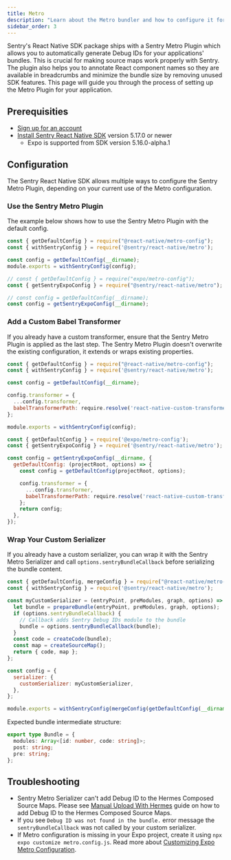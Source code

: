 ```yaml
---
title: Metro
description: "Learn about the Metro bundler and how to configure it for your application with Sentry React Native SDK."
sidebar_order: 3
---
```


Sentry's React Native SDK package ships with a Sentry Metro Plugin which allows you to automatically generate Debug IDs for your applications' bundles. This is crucial for making source maps work properly with Sentry. The plugin also helps you to annotate React component names so they are available in breadcrumbs and minimize the bundle size by removing unused SDK features.
This page will guide you through the process of setting up the Metro Plugin for your application.

## Prerequisities

- [Sign up for an account](https://sentry.io/signup/)
- [Install Sentry React Native SDK](/platforms/react-native) version 5.17.0 or newer
  - Expo is supported from SDK version 5.16.0-alpha.1

## Configuration

The Sentry React Native SDK allows multiple ways to configure the Sentry Metro Plugin, depending on your current use of the Metro configuration.

### Use the Sentry Metro Plugin

The example below shows how to use the Sentry Metro Plugin with the default config.

```javascript {tabTitle:React Native} {filename:metro.config.js}
const { getDefaultConfig } = require("@react-native/metro-config");
const { withSentryConfig } = require('@sentry/react-native/metro');

const config = getDefaultConfig(__dirname);
module.exports = withSentryConfig(config);
```

```javascript {tabTitle:Expo} {filename:metro.config.js}
// const { getDefaultConfig } = require("expo/metro-config");
const { getSentryExpoConfig } = require("@sentry/react-native/metro");

// const config = getDefaultConfig(__dirname);
const config = getSentryExpoConfig(__dirname);
```

### Add a Custom Babel Transformer

If you already have a custom transformer, ensure that the Sentry Metro Plugin is applied as the last step. The Sentry Metro Plugin doesn't overwrite the existing configuration, it extends or wraps existing properties.

```javascript {tabTitle:React Native} {filename:metro.config.js}
const { getDefaultConfig } = require("@react-native/metro-config");
const { withSentryConfig } = require('@sentry/react-native/metro');

const config = getDefaultConfig(__dirname);

config.transformer = {
  ...config.transformer,
  babelTransformerPath: require.resolve('react-native-custom-transformer'),
};

module.exports = withSentryConfig(config);
```

```javascript {tabTitle:Expo} {filename:metro.config.js}
const { getDefaultConfig } = require('@expo/metro-config');
const { getSentryExpoConfig } = require('@sentry/react-native/metro');

const config = getSentryExpoConfig(__dirname, {
  getDefaultConfig: (projectRoot, options) => {
    const config = getDefaultConfig(projectRoot, options);

    config.transformer = {
      ...config.transformer,
      babelTransformerPath: require.resolve('react-native-custom-transformer/expo'),
    };
    return config;
  },
});
```

### Wrap Your Custom Serializer

If you already have a custom serializer, you can wrap it with the Sentry Metro Serializer and call `options.sentryBundleCallback` before serializing the bundle content.

```javascript {tabTitle:React Native} {filename:metro.config.js}
const { getDefaultConfig, mergeConfig } = require("@react-native/metro-config");
const { withSentryConfig } = require('@sentry/react-native/metro');

const myCustomSerializer = (entryPoint, preModules, graph, options) => {
  let bundle = prepareBundle(entryPoint, preModules, graph, options);
  if (options.sentryBundleCallback) {
    // Callback adds Sentry Debug IDs module to the bundle
    bundle = options.sentryBundleCallback(bundle);
  }
  const code = createCode(bundle);
  const map = createSourceMap();
  return { code, map };
};

const config = {
  serializer: {
    customSerializer: myCustomSerializer,
  },
};

module.exports = withSentryConfig(mergeConfig(getDefaultConfig(__dirname), config));
```

Expected bundle intermediate structure:

```typescript
export type Bundle = {
  modules: Array<[id: number, code: string]>;
  post: string;
  pre: string;
};
```

## Troubleshooting

- Sentry Metro Serializer can't add Debug ID to the Hermes Composed Source Maps. Please see [Manual Upload With Hermes](/platforms/react-native/sourcemaps#manual-upload-with-hermes) guide on how to add Debug ID to the Hermes Composed Source Maps.
- If you see `Debug ID was not found in the bundle.` error message the `sentryBundleCallback` was not called by your custom serializer.
- If Metro configuration is missing in your Expo project, create it using `npx expo customize metro.config.js`. Read more about [Customizing Expo Metro Configuration](https://docs.expo.dev/guides/customizing-metro/).
